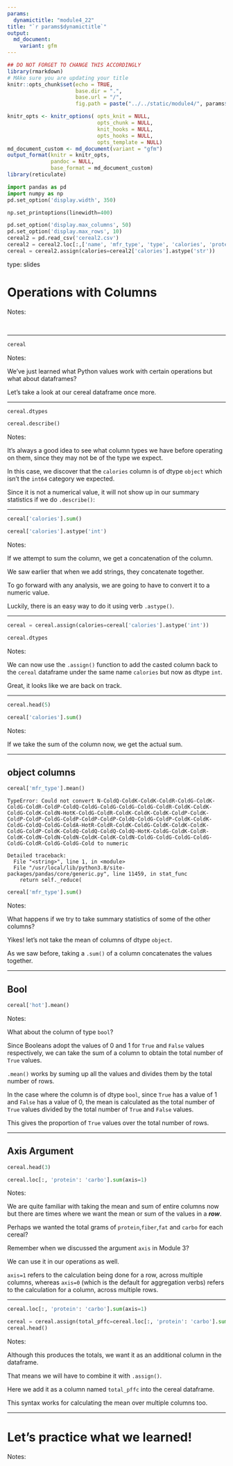 ```yaml
---
params:
  dynamictitle: "module4_22"
title: "`r params$dynamictitle`"
output: 
  md_document:
    variant: gfm
---
```



```r
## DO NOT FORGET TO CHANGE THIS ACCORDINGLY 
library(rmarkdown)
# MAke sure you are updating your title 
knitr::opts_chunk$set(echo = TRUE,
                      base.dir = ".", 
                      base.url = "/",
                      fig.path = paste("../../static/module4/", params$dynamictitle,"/", sep = ""))

knitr_opts <- knitr_options( opts_knit = NULL,
                             opts_chunk = NULL,
                             knit_hooks = NULL,
                             opts_hooks = NULL,
                             opts_template = NULL)
md_document_custom <- md_document(variant = "gfm")
output_format(knitr = knitr_opts,
              pandoc = NULL,
              base_format = md_document_custom)
library(reticulate)

```


```python
import pandas as pd
import numpy as np
pd.set_option('display.width', 350)

np.set_printoptions(linewidth=400)

pd.set_option('display.max_columns', 50)
pd.set_option('display.max_rows', 10)
cereal2 = pd.read_csv('cereal2.csv')
cereal2 = cereal2.loc[:,['name', 'mfr_type', 'type', 'calories', 'protein','fiber', 'fat',  'carbo',  'rating' ]].assign(hot=cereal2['type'] == 'Hot').drop(columns='type')
cereal = cereal2.assign(calories=cereal2['calories'].astype('str'))
```


type: slides


# Operations with Columns

Notes: 

<br>

---



```python
cereal
```


Notes: 

We've just learned what Python values work with certain operations but what about dataframes?   

Let's take a look at our cereal dataframe once more.

---

```python
cereal.dtypes
```

```python
cereal.describe()
```

Notes: 

It's always a good idea to see what column types we have before operating on them, since they may not be of the type we expect. 

In this case, we discover that the `calories` column is of dtype `object` which isn't the `int64` category we expected. 

Since it is not a numerical value, it will not show up in our summary statistics if we do `.describe()`:

---



```python
cereal['calories'].sum()
```

```python
cereal['calories'].astype('int')
```

Notes: 

If we attempt to sum the column, we get a concatenation of the column.

We saw earlier that when we add strings, they concatenate together. 

To go forward with any analysis, we are going to have to convert it to a numeric value. 

Luckily, there is an easy way to do it using verb `.astype()`.

---


```python
cereal = cereal.assign(calories=cereal['calories'].astype('int'))

```


```python
cereal.dtypes
```



Notes: 

We can now use the `.assign()` function to add the casted column back to the `cereal` dataframe under the same name `calories` but now as dtype `int`.

Great, it looks like we are back on track. 

---

```python
cereal.head(5)
```




```python
cereal['calories'].sum()
```

Notes: 

If we take the sum of the column now, we get the actual sum.

---

## object columns

```python 
cereal['mfr_type'].mean()
```

```out
TypeError: Could not convert N-ColdQ-ColdK-ColdK-ColdR-ColdG-ColdK-ColdG-ColdR-ColdP-ColdQ-ColdG-ColdG-ColdG-ColdG-ColdR-ColdK-ColdK-ColdG-ColdK-ColdN-HotK-ColdG-ColdR-ColdK-ColdK-ColdK-ColdP-ColdK-ColdP-ColdP-ColdG-ColdP-ColdP-ColdP-ColdQ-ColdG-ColdP-ColdK-ColdK-ColdG-ColdQ-ColdG-ColdA-HotR-ColdR-ColdK-ColdG-ColdK-ColdK-ColdK-ColdG-ColdP-ColdK-ColdQ-ColdQ-ColdQ-ColdQ-HotK-ColdG-ColdK-ColdR-ColdK-ColdN-ColdN-ColdN-ColdK-ColdK-ColdN-ColdG-ColdG-ColdG-ColdG-ColdG-ColdR-ColdG-ColdG-Cold to numeric

Detailed traceback: 
  File "<string>", line 1, in <module>
  File "/usr/local/lib/python3.8/site-packages/pandas/core/generic.py", line 11459, in stat_func
    return self._reduce(
```

```python
cereal['mfr_type'].sum()
```

Notes: 

What happens if we try to take summary statistics of some of the other columns?

Yikes! let's not take the mean of columns of dtype `object`. 

As we saw before, taking a `.sum()` of a column concatenates the values together.

---

## Bool


```python
cereal['hot'].mean()
```

Notes:

What about the column of type `bool`? 

Since Booleans adopt the values of 0 and 1 for `True` and `False` values respectively, we can take the sum of a column to obtain the total number of `True` values.

`.mean()` works by suming up all the values and divides them by the total number of rows. 

In the case where the column is of dtype `bool`, since `True` has a value of 1 and `False` has a value of 0, the mean is calculated as the total number of `True` values divided by the total number of `True` and `False` values. 

This gives the proportion of `True` values over the total number of rows. 

---

## Axis Argument 



```python
cereal.head(3)
```



```python
cereal.loc[:, 'protein': 'carbo'].sum(axis=1)
```



Notes: 

We are quite familiar with taking the mean and sum of entire columns now but there are times where we want the mean or sum of the values in a ***row***.  

Perhaps we wanted the total grams of `protein`,`fiber`,`fat` and `carbo` for each cereal?

Remember when we discussed the argument `axis` in Module 3? 

We can use it in our operations as well. 

`axis=1`  refers to the calculation being done for a row, across multiple columns, whereas `axis=0` (which is the default for aggregation verbs) refers to the calculation for a column, across multiple rows.




---

```python
cereal.loc[:, 'protein': 'carbo'].sum(axis=1)
```



```python
cereal = cereal.assign(total_pffc=cereal.loc[:, 'protein': 'carbo'].sum(axis=1))
cereal.head()
```



Notes: 

Although this produces the totals, we want it as an additional column in the dataframe.

That means we will have to combine it with `.assign()`. 

Here we add it as a column named `total_pffc` into the cereal dataframe. 

This syntax works for calculating the mean over multiple columns too. 

---

# Let’s practice what we learned!

Notes: 

<br>